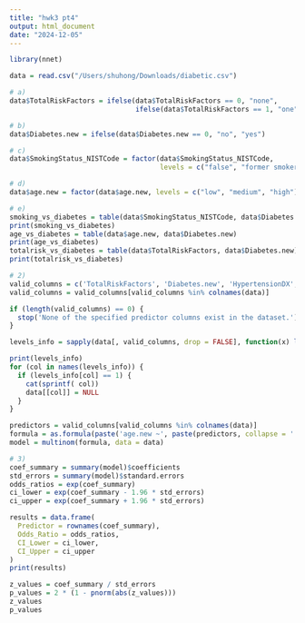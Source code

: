 ```yaml
---
title: "hwk3 pt4"
output: html_document
date: "2024-12-05"
---
```


```r
library(nnet)

```


```r
data = read.csv("/Users/shuhong/Downloads/diabetic.csv")
```

```r

# a) 
data$TotalRiskFactors = ifelse(data$TotalRiskFactors == 0, "none", 
                               ifelse(data$TotalRiskFactors == 1, "one", "2 or more"))

# b)
data$Diabetes.new = ifelse(data$Diabetes.new == 0, "no", "yes")

# c)
data$SmokingStatus_NISTCode = factor(data$SmokingStatus_NISTCode, 
                                     levels = c("false", "former smokers", "smokers"))

# d) 
data$age.new = factor(data$age.new, levels = c("low", "medium", "high"))
```

```r
# e) 
smoking_vs_diabetes = table(data$SmokingStatus_NISTCode, data$Diabetes.new)
print(smoking_vs_diabetes)
age_vs_diabetes = table(data$age.new, data$Diabetes.new)
print(age_vs_diabetes)
totalrisk_vs_diabetes = table(data$TotalRiskFactors, data$Diabetes.new)
print(totalrisk_vs_diabetes)
```

```r
# 2) 
valid_columns = c('TotalRiskFactors', 'Diabetes.new', 'HypertensionDX', 'SmokingStatus_NISTCode')
valid_columns = valid_columns[valid_columns %in% colnames(data)]

if (length(valid_columns) == 0) {
  stop('None of the specified predictor columns exist in the dataset.')
}

levels_info = sapply(data[, valid_columns, drop = FALSE], function(x) length(unique(x)))

print(levels_info)
for (col in names(levels_info)) {
  if (levels_info[col] == 1) {
    cat(sprintf( col))
    data[[col]] = NULL
  }
}

predictors = valid_columns[valid_columns %in% colnames(data)]
formula = as.formula(paste('age.new ~', paste(predictors, collapse = ' + ')))
model = multinom(formula, data = data)
```

```r
# 3) 
coef_summary = summary(model)$coefficients
std_errors = summary(model)$standard.errors
odds_ratios = exp(coef_summary)
ci_lower = exp(coef_summary - 1.96 * std_errors)
ci_upper = exp(coef_summary + 1.96 * std_errors)

results = data.frame(
  Predictor = rownames(coef_summary),
  Odds_Ratio = odds_ratios,
  CI_Lower = ci_lower,
  CI_Upper = ci_upper
)
print(results)

z_values = coef_summary / std_errors
p_values = 2 * (1 - pnorm(abs(z_values)))
z_values
p_values

```




